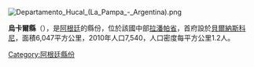 [[Image:Departamento_Hucal_(La_Pampa_-_Argentina).png|right]]
{{Coord|37|54|7|S|63|44|36|W|display=title}}

'''烏卡爾縣'''（{{lang-es|Departamento Hucal}}），是[[阿根廷|阿根廷]]的縣份，位於該國中部[[拉潘帕省|拉潘帕省]]，首府設於[[貝爾納斯科尼|貝爾納斯科尼]]，面積6,047平方公里，2010年人口7,540，人口密度每平方公里1.2人。

{{Argentina-geo-stub}}
[[Category:阿根廷縣份|Category:阿根廷縣份]]